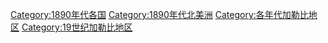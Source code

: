 [[Category:1890年代各国|Category:1890年代各国]]
[[Category:1890年代北美洲|Category:1890年代北美洲]]
[[Category:各年代加勒比地区|Category:各年代加勒比地区]]
[[Category:19世纪加勒比地区|Category:19世纪加勒比地区]]